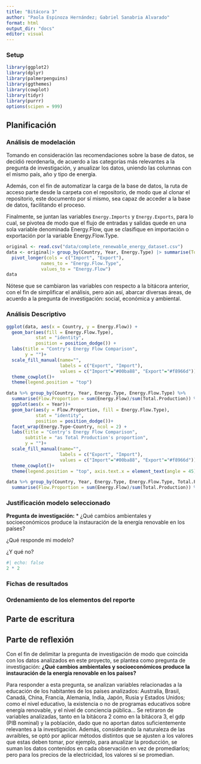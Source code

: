 ```yaml
---
title: "Bitácora 3"
author: "Paola Espinoza Hernández; Gabriel Sanabria Alvarado"
format: html
output_dir: "docs"
editor: visual
---
```


### Setup {.hidden}

```r
library(ggplot2)
library(dplyr)
library(palmerpenguins)
library(ggthemes)
library(cowplot)
library(tidyr)
library(purrr)
options(scipen = 999)
```

## Planificación

### Análisis de modelación

Tomando en consideración las recomendaciones sobre la base de datos, se decidió reordenarla, de acuerdo a las categorías más relevantes a la pregunta de investigación, y anualizar los datos, uniendo las columnas con el mismo país, año y tipo de energía.

Además, con el fin de automatizar la carga de la base de datos, la ruta de acceso parte desde la carpeta con el repositorio, de modo que al clonar el repositorio, este documento por sí mismo, sea capaz de acceder a la base de datos, facilitando el proceso.

Finalmente, se juntan las variables `Energy.Imports` y `Energy.Exports`, para lo cual, se pivotea de modo que el flujo de entradas y salidas quede en una sola variable denominada Energy.Flow, que se clasifique en importación o exportación por la variable Energy.Flow.Type.

```r
original <- read.csv("data/complete_renewable_energy_dataset.csv")
data <- original|> group_by(Country, Year, Energy.Type) |> summarise(Total.Production = sum(Production..GWh.), Electricity.Prices = mean(Electricity.Prices), R.D.Expenditure = sum(R.D.Expenditure), CO2.Emissions = sum(CO2.Emissions), Investments..USD. = sum(Investments..USD.), Public.Awareness = mean(Public.Awareness), Educational.Level = mean(Educational.Level), Export = sum(Energy.Exports), Import = sum(Energy.Imports), Renewable.Energy.Jobs = sum(Renewable.Energy.Jobs), Renewable.Energy.Patents = sum(Renewable.Energy.Patents), Corruption.Perception.Index = mean(Corruption.Perception.Index), Renewable.Energy.Education.Programs = max(Renewable.Energy.Education.Programs), Government.Policies= max(Government.Policies)) %>% 
  pivot_longer(cols = c("Import", "Export"),
             names_to = "Energy.Flow.Type",
             values_to = "Energy.Flow")
data
```

Nótese que se cambiaron las variables con respecto a la bitácora anterior, con el fin de simplificar el análisis, pero aún así, abarcar diversas áreas, de acuerdo a la pregunta de investigación: social, económica y ambiental.

### Análisis Descriptivo



```r
ggplot(data, aes(x = Country, y = Energy.Flow)) +
  geom_bar(aes(fill = Energy.Flow.Type),
           stat = "identity",
           position = position_dodge()) +
  labs(title = "Contry's Energy Flow Comparison",
       y = "")+
  scale_fill_manual(name="", 
                    labels = c("Export", "Import"), 
                    values = c("Import"="#00ba88", "Export"="#f8966d"))+
  theme_cowplot()+
  theme(legend.position = "top")
```
```r
data %>% group_by(Country, Year, Energy.Type, Energy.Flow.Type) %>% 
  summarise(Flow.Proportion = sum(Energy.Flow)/sum(Total.Production)) %>% filter(Flow.Proportion < 10) %>% 
  ggplot(aes(x = Year))+
  geom_bar(aes(y = Flow.Proportion, fill = Energy.Flow.Type),
           stat = "identity",
           position = position_dodge())+
  facet_wrap(Energy.Type~Country, ncol = 2) +
  labs(title = "Contry's Energy Flow Comparison",
       subtitle = "as Total Production's proportion",
       y = "")+
  scale_fill_manual(name="", 
                    labels = c("Export", "Import"), 
                    values = c("Import"="#00ba88", "Export"="#f8966d"))+
  theme_cowplot()+
  theme(legend.position = "top", axis.text.x = element_text(angle = 45))
```

```r
data %>% group_by(Country, Year, Energy.Type, Energy.Flow.Type, Total.Production) %>% 
  summarise(Flow.Proportion = sum(Energy.Flow)/sum(Total.Production)) %>% filter(Flow.Proportion > 10)
```




### Justificación modelo seleccionado

**Pregunta de investigación:** \* ¿Qué cambios ambientales y socioeconómicos produce la instauración de la energía renovable en los países?

¿Qué responde mi modelo?

¿Y qué no?

```r
#| echo: false
2 * 2
```

### Fichas de resultados

### Ordenamiento de los elementos del reporte

## Parte de escritura

## Parte de reflexión

Con el fin de delimitar la pregunta de investigación de modo que coincida con los datos analizados en este proyecto, se plantea como pregunta de investigación: **¿Qué cambios ambientales y socioeconómicos produce la instauración de la energía renovable en los países?**

Para responder a esta pregunta, se analizan variables relacionadas a la educación de los habitantes de los países analizados: Australia, Brasil, Canadá, China, Francia, Alemania, India, Japón, Rusia y Estados Unidos; como el nivel educativo, la existencia o no de programas educativos sobre energía renovable, y el nivel de conciencia pública... Se retiraron de variables analizadas, tanto en la bitácora 2 como en la bitácora 3, el gdp (PIB nominal) y la población, dado que no aportan datos suficientemente relevantes a la investigación. Además, considerando la naturaleza de las avraibles, se optó por aplicar métodos distintos que se ajusten a los valores que estas deben tomar, por ejemplo, para anualizar la producción, se suman los datos contenidos en cada observación en vez de promediarlos; pero para los precios de la electricidad, los valores sí se promedian.
